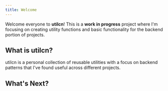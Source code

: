 ```yaml
---
title: Welcome
---
```


Welcome everyone to **utilcn**! This is a **work in progress** project where I'm focusing on creating utility functions and basic functionality for the backend portion of projects.

## What is utilcn?

utilcn is a personal collection of reusable utilities with a focus on backend patterns that I've found useful across different projects.

## What's Next?

<Cards>
  <Card title="Setup Backend" href="/docs/backend" />
  <Card title="String Utilities" href="/docs/strings" />
</Cards>
